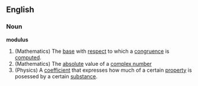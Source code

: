 ==English==
===Noun===
'''modulus'''
# (Mathematics) The [[base]] with [[respect]] to which a [[congruence]] is [[compute]]d.
# (Mathematics) The [[absolute]] value of a [[complex number]]
# (Physics) A [[coefficient]] that expresses how much of a certain [[property]] is posessed by a certain [[substance]].